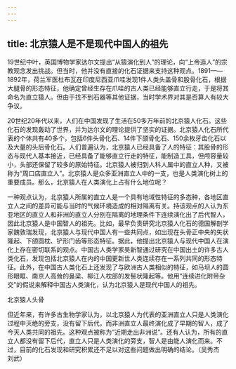 ```yaml
---
---
---
```

title: 北京猿人是不是现代中国人的祖先
---




19世纪中叶，英国博物学家达尔文提出“从猿演化到人”的理论，向“上帝造人”的宗教观念发出挑战。但当时，他并没有直接的化石证据来支持这种观点。1891——1892年，荷兰军医杜布瓦在印度尼西亚爪哇发现1件人类头盖骨和股骨化石，根据大腿骨的形态特征，他确定曾经生存在爪哇的古人类已经能够直立行走，于是将其命名为直立猿人。但由于找不到石器等其他证据，当时学术界对其是否算人有较大争议。

20世纪20年代以来，人们在中国发现了生活在50多万年前的北京猿人化石。这些化石的发现轰动了世界，并为达尔文的理论提供了坚实的证据。北京猿人化石所代表的个体共有40多个，包括6件头骨化石、14件下颌骨化石、150余枚牙齿化石以及大量的头后骨化石。人们普遍认为，北京猿人已经具备了人的特征：其股骨的形态与现代人基本接近，已经具备了能够直立行走的特征，能制造工具，但颅容量较小，头部还保留了较多的原始特征。北京猿人被归到人科人属中的直立人种，又被称为“周口店直立人”。北京猿人是众多亚洲直立人中的一支，也是人类演化树上的重要成员。那么，北京猿人在人类演化上占有什么地位呢？

一种观点认为，北京猿人所属的直立人是一个具有地域性特征的多态种，各地区直立人之间的差异可能与当时的气候环境造成的相对隔离有关。持该观点的人认为东亚地区的直立人和非洲的直立人分别在隔离的地理条件下连续演化出了后代智人，因此北京猿人是中国智人的祖先。比如，最早负责研究北京猿人化石的德国解剖学家魏敦瑞发现，北京猿人与现代中国人有一些共同点，如出现在头骨正中央的矢状隆起、下颌圆枕、铲形门齿等形态特征。据此，他提出北京猿人与现代中国人在演化上存在密切联系的观点。中国古人类学家吴新智通过研究在中国出土的许多古人类化石，发现包括北京猿人在内的中国更新世人类连续存在一系列共同的形态特征。此外，在中国古人类化石上还发现了与欧洲古人类相似的特征，如马坝人的圆形眼眶、南京人高耸的鼻梁、柳江人枕部的发髻状隆起等。他用“连续进化附带杂交”的假说来解释中国古人类演化，认为北京猿人是现代中国人的祖先。

北京猿人头骨



但近年来，有许多古生物学家认为，以北京猿人为代表的亚洲直立人只是人类演化过程中灭绝的旁支，没有留下后代，而非洲直立人最终演化成了早期的智人，成了今天人类共同的祖先。这种观点被称为“近期走出非洲说”。还有人认为，所有的直立人都没有留下后代，直立人只是人类演化的旁支，智人是由能人演化而来。不过，目前的化石发现和研究积累还不足以对这些问题做出明确的结论。（吴秀杰　刘武）